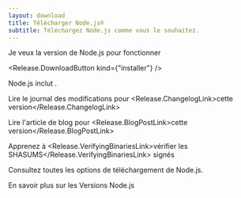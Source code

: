 ```yaml
---
layout: download
title: Télécharger Node.js®
subtitle: Téléchargez Node.js comme vous le souhaitez.
---
```


<section>
Je veux la version <Release.VersionDropdown /> de Node.js pour <Release.OperatingSystemDropdown exclude={["LINUX", "AIX"]} />fonctionner <Release.BitnessDropdown />

<Release.DownloadButton kind={"installer"} />
</section>

<section>
Node.js inclut <Release.NpmLink />.

Lire le journal des modifications pour <Release.ChangelogLink>cette version</Release.ChangelogLink>

Lire l'article de blog pour <Release.BlogPostLink>cette version</Release.BlogPostLink>

Apprenez à <Release.VerifyingBinariesLink>vérifier les SHASUMS</Release.VerifyingBinariesLink> signés

Consultez toutes les <LinkWithArrow href="https://nodejs.org/dist/">options de téléchargement</LinkWithArrow> de Node.js.

En savoir plus sur les <LinkWithArrow href="/about/previous-releases">Versions Node.js</LinkWithArrow>

</section>
